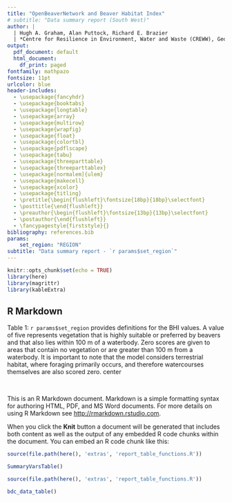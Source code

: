 ```yaml
---
title: "OpenBeaverNetwork and Beaver Habitat Index"
# subtitle: "Data summary report (South West)"
author: | 
  | Hugh A. Graham, Alan Puttock, Richard E. Brazier
  | *Centre for Resilience in Environment, Water and Waste (CREWW), Geography, College of Life and  Environmental Sciences, University of Exeter, Exeter, UK*
output:
  pdf_document: default
  html_document:
    df_print: paged
fontfamily: mathpazo
fontsize: 11pt
urlcolor: blue
header-includes:
  - \usepackage{fancyhdr}
  - \usepackage{booktabs}
  - \usepackage{longtable}
  - \usepackage{array}
  - \usepackage{multirow}
  - \usepackage{wrapfig}
  - \usepackage{float}
  - \usepackage{colortbl}
  - \usepackage{pdflscape}
  - \usepackage{tabu}
  - \usepackage{threeparttable}
  - \usepackage{threeparttablex}
  - \usepackage[normalem]{ulem}
  - \usepackage{makecell}
  - \usepackage{xcolor}
  - \usepackage{titling}
  - \pretitle{\begin{flushleft}\fontsize{18bp}{18bp}\selectfont}
  - \posttitle{\end{flushleft}}
  - \preauthor{\begin{flushleft}\fontsize{13bp}{13bp}\selectfont}
  - \postauthor{\end{flushleft}}
  - \fancypagestyle{firststyle}{}
bibliography: references.bib
params: 
    set_region: "REGION"
subtitle: "Data summary report - `r params$set_region`"
---
```


```{=tex}
\thispagestyle{firststyle}
\lhead{\includegraphics[height=1.2cm]{C:/HG_Projects/BeaverNetwork-GB/extras/logos/CREWW_logo.png}} 
\rhead{\includegraphics[height=1.2cm]{C:/HG_Projects/BeaverNetwork-GB/extras/logos/logo.png}}
```
```r
knitr::opts_chunk$set(echo = TRUE)
library(here)
library(magrittr)
library(kableExtra)
```

## R Markdown

Table 1: `r params$set_region` provides definitions for the BHI values. A value of five represents vegetation that is highly suitable or preferred by beavers and that also lies within 100 m of a waterbody. Zero scores are given to areas that contain no vegetation or are greater than 100 m from a waterbody. It is important to note that the model considers terrestrial habitat, where foraging primarily occurs, and therefore watercourses themselves are also scored zero. center

 

This is an R Markdown document. Markdown is a simple formatting syntax for authoring HTML, PDF, and MS Word documents. For more details on using R Markdown see <http://rmarkdown.rstudio.com>.

When you click the **Knit** button a document will be generated that includes both content as well as the output of any embedded R code chunks within the document. You can embed an R code chunk like this:

```r
source(file.path(here(), 'extras', 'report_table_functions.R'))

SummaryVarsTable()

```

```r
source(file.path(here(), 'extras', 'report_table_functions.R'))

bdc_data_table()

```

<!-- ```{r setup2, include=FALSE} -->

<!-- knitr::opts_chunk$set(echo = TRUE) -->

<!-- library(sf) -->

<!-- library(tmap) -->

<!-- library(stars) -->

<!-- library(maptiles) -->

<!-- library(tidyr) -->

<!-- library(here) -->

<!-- library(dplyr) -->

<!-- library(kableExtra) -->

<!-- source(file.path(here(), 'extras', 'report_table_functions.R')) -->

<!-- ``` -->

<!-- ```{r Load Data, include=FALSE} -->

<!-- bdc <- read_sf(file.path(here::here(),'bdc_out/BeaverNetwork_SouthWest.gpkg')) -->

<!-- bdc_join <- read_sf(file.path(here(),'bdc_out/BeavNet_CountySumm_SouthWest.gpkg')) -->

<!-- # bdc_osm <- get_tiles(bdc, crop = TRUE, zoom = 8) -->

<!-- # get basemap -->

<!-- bdc_osm <- get_tiles(st_buffer(bdc_join, 10000), crop = TRUE, zoom = 9,  -->

<!--                      provider=  "Stamen.TerrainBackground", -->

<!--                      apikey = '6b63726a1a684ed986f42097f8b3e00c') -->

<!-- bhi <- stars::read_stars(file.path(here::here(),'bfi_out/SouthWest_Out/bhi_SouthWest.tif')) -->

<!-- ``` -->

<!-- ## Introduction -->

<!-- This document accompanies the following the datasets: Beaver Habitat Index (BHI) and OpenBeaverNetwork. Both of these datasets are derived from open source products and are therefore free to share with acknowledgement of Graham, et al. (2020). The difference between these data and those originally published is that proprietary data are no longer used. Of most importance is the replacement of the Ordnance Survey (OS) MasteMap river network with the OS open rivers network. -->

<!-- ## Beaver Habitat Index (BHI) -->

<!-- The Beaver Habitat Index describes the suitability of landcover for beaver forage. Regions > 100m from the edges of waterbodies are considered unsuitable because beavers are semi-aquatic and therefore foraging at this distance from water is rare. This dataset is equivalent to the Beaver Forage Index (BFI) described in Graham et al. (2020); however the BFI does not consider distance from water. Here, we provide the BHI at two resolutions: 10 m (full resolution) and 1 km (resampled). The resampled data is useful for regional/national scale interpretation where as the 10 m data provides reach/local scale understanding. -->

<!-- ### BHI Method Summary -->

<!-- <div style="page-break-after: always; visibility: hidden">  -->

<!-- \pagebreak  -->

<!-- </div> -->

<!-- Some methods... -->

<!-- ```{r Beaver Habitat Index, echo=FALSE, warning=FALSE,message=FALSE,error=FALSE, results='hide',fig.keep='all'} -->

<!-- tm_shape(bdc_osm, bbox=st_bbox(bdc))+ -->

<!--   tm_rgb(alpha=0.4,legend.show = FALSE)+ -->

<!-- tm_shape(bhi) + -->

<!--   tm_raster(palette='YlGnBu', -->

<!--             labels = c('Unsuitable: <=1', 'Barely: 2','Moderate: 3',  -->

<!--                        'Suitable: 4', 'Highly Suitable: 5'), -->

<!--             title = 'Beaver Forage Index') + -->

<!--   tm_compass(position=c("right", "top")) + -->

<!--   tm_scale_bar(position=c("right", "bottom"))+ -->

<!--   tm_layout(legend.title.fontfamily='serif', -->

<!--             legend.text.fontfamily='serif', -->

<!--             legend.title.size = 1.1) -->

<!-- ``` -->

<!-- *Figure 2: Beaver Habitat Index (BHI). Ranges from 0-5...* -->
